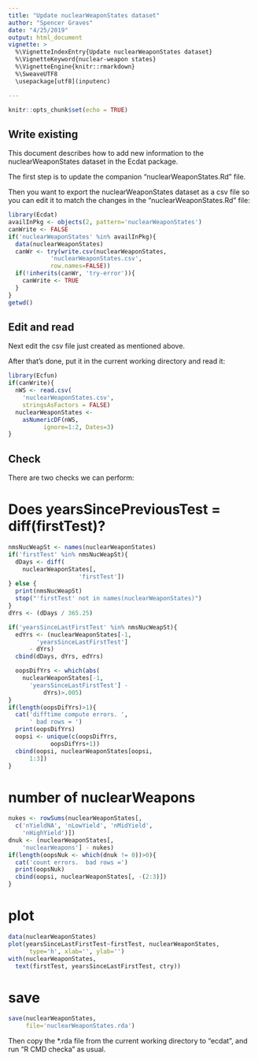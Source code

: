 ```yaml
---
title: "Update nuclearWeaponStates dataset"
author: "Spencer Graves"
date: "4/25/2019"
output: html_document
vignette: >
  %\VignetteIndexEntry{Update nuclearWeaponStates dataset}
  %\VignetteKeyword{nuclear-weapon states}
  %\VignetteEngine{knitr::rmarkdown}
  %\SweaveUTF8
  \usepackage[utf8](inputenc)

---
```


```r
knitr::opts_chunk$set(echo = TRUE)
```

## Write existing 

This document describes how to add new information to the nuclearWeaponStates dataset in the Ecdat package.  

The first step is to update the companion "nuclearWeaponStates.Rd" file.

Then you want to export the nuclearWeaponStates dataset as a csv file so you can edit it to match the changes in the "nuclearWeaponStates.Rd" file:

```r
library(Ecdat)
availInPkg <- objects(2, pattern='nuclearWeaponStates')
canWrite <- FALSE 
if('nuclearWeaponStates' %in% availInPkg){
  data(nuclearWeaponStates)
  canWr <- try(write.csv(nuclearWeaponStates, 
            'nuclearWeaponStates.csv', 
            row.names=FALSE))
  if(!inherits(canWr, 'try-error')){
    canWrite <- TRUE
  }
}
getwd()
```

## Edit and read 

Next edit the csv file just created as mentioned above.

After that's done, put it in the current working directory and read it:

```r
library(Ecfun)
if(canWrite){
  nWS <- read.csv(
    'nuclearWeaponStates.csv', 
    stringsAsFactors = FALSE)
  nuclearWeaponStates <-
    asNumericDF(nWS, 
          ignore=1:2, Dates=3) 
}
```

## Check 

There are two checks we can perform:  

# Does yearsSincePreviousTest = diff(firstTest)?

```r
nmsNucWeapSt <- names(nuclearWeaponStates)
if('firstTest' %in% nmsNucWeapSt){
  dDays <- diff(
    nuclearWeaponStates[,
                    'firstTest'])
} else {
  print(nmsNucWeapSt)
  stop("'firstTest' not in names(nuclearWeaponStates)")
}
dYrs <- (dDays / 365.25)

if('yearsSinceLastFirstTest' %in% nmsNucWeapSt){
  edYrs <- (nuclearWeaponStates[-1,
        'yearsSinceLastFirstTest'] 
      - dYrs)
  cbind(dDays, dYrs, edYrs)

  oopsDifYrs <- which(abs(
    nuclearWeaponStates[-1,
      'yearsSinceLastFirstTest'] - 
          dYrs)>.005)
}
if(length(oopsDifYrs)>1){
  cat('difftime compute errors. ', 
      ' bad rows = ')
  print(oopsDifYrs)
  oopsi <- unique(c(oopsDifYrs, 
            oopsDifYrs+1))
  cbind(oopsi, nuclearWeaponStates[oopsi, 
      1:3])
}
```

# number of nuclearWeapons

```r
nukes <- rowSums(nuclearWeaponStates[, 
  c('nYieldNA', 'nLowYield', 'nMidYield',
    'nHighYield')])
dnuk <- (nuclearWeaponStates[,
    'nuclearWeapons'] - nukes)
if(length(oopsNuk <- which(dnuk != 0))>0){
  cat('count errors.  bad rows =')
  print(oopsNuk)
  cbind(oopsi, nuclearWeaponStates[, -(2:3)])
}
```

# plot 

```r
data(nuclearWeaponStates)
plot(yearsSinceLastFirstTest~firstTest, nuclearWeaponStates, 
      type='h', xlab='', ylab='')
with(nuclearWeaponStates, 
  text(firstTest, yearsSinceLastFirstTest, ctry))
```  
  
# save 

```r
save(nuclearWeaponStates, 
     file='nuclearWeaponStates.rda')
```

Then copy the *.rda file from the current working directory to "ecdat\data", and run "R CMD checka" as usual.  
